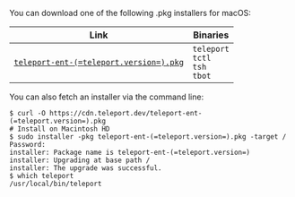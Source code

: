   You can download one of the following .pkg installers for macOS:

  |Link|Binaries|
  |-|-|
  |[`teleport-ent-(=teleport.version=).pkg`](https://cdn.teleport.dev/teleport-ent-(=teleport.version=).pkg)|`teleport`<br/>`tctl`<br/>`tsh`<br/>`tbot`|

  You can also fetch an installer via the command line:

  ```code
  $ curl -O https://cdn.teleport.dev/teleport-ent-(=teleport.version=).pkg
  # Install on Macintosh HD
  $ sudo installer -pkg teleport-ent-(=teleport.version=).pkg -target /
  Password:
  installer: Package name is teleport-ent-(=teleport.version=)
  installer: Upgrading at base path /
  installer: The upgrade was successful.
  $ which teleport
  /usr/local/bin/teleport
  ```

